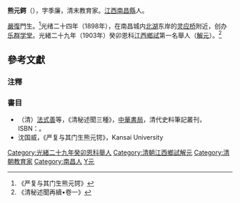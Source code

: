 <!---{{明清人物信息框
| 姓名 = 
| 原名 =
| 圖片名稱= 
| 圖片大小 = 180px
| 圖片說明 = 
| 最高職務 = 
| 國家 = 大清
| 爵位 =
| 籍貫 = [[]][[|]][[]]
| 族裔 = 漢族
| 旗籍 = 
| 字號 = 
| 諡號 = 
| 出生日期 = [[]]年（年）
| 出生地點 = 
| 逝世日期 = [[]]年（年）
| 逝世地點 = 
| 墓葬 =
| 配偶 =
| 親屬 = 
| 出身 = 
*
| 經歷 = 
| 著作 =
}}--->

'''熊元鍔'''（{{bd|1879年||1906年||Xiong熊}}），字季廉，清末教育家。[[江西|江西]][[南昌縣|南昌縣]]人。

[[嚴復|嚴復]]門生。<ref>《严复与其门生熊元锷》</ref>光绪二十四年（1898年），在南昌城内[[北湖|北湖]]东岸的[[灵应桥|灵应桥]]附近，创办[[乐群学堂|乐群学堂]]。光緒二十九年（1903年）癸卯恩科[[江西|江西]][[鄉試|鄉試]]第一名舉人（[[解元|解元]]）。<ref>《清秘述聞再續•卷一》</ref>

==參考文獻==
===注釋===
{{reflist}}

===書目===
*（清）[[法式善|法式善]]等，《清秘述聞三種》，[[中華書局|中華書局]]，清代史料筆記叢刊，ISBN：{{ISBN|7101017428}}。
*沈国威，《严复与其门生熊元锷》，Kansai University

{{DEFAULTSORT:Xiong熊}}
[[Category:光緒二十九年癸卯恩科舉人|Category:光緒二十九年癸卯恩科舉人]]
[[Category:清朝江西鄉試解元|Category:清朝江西鄉試解元]]
[[Category:清朝教育家|Category:清朝教育家]]
[[Category:南昌人|Category:南昌人]]
[[Category:熊姓|Y元]]